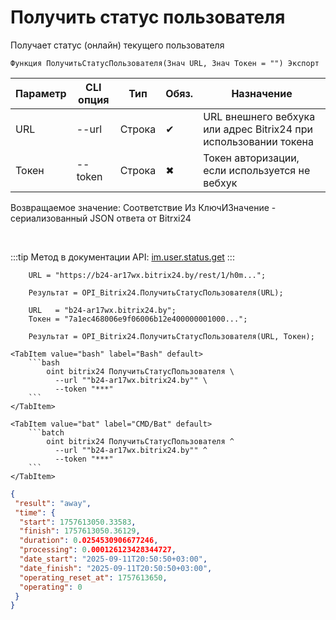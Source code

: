 ﻿---
sidebar_position: 17
description: Получить статус пользователя и другие функции для работы с Bitrix24 в Открытом пакете интеграций - бесплатной open-source библиотеке интеграций для 1С:Предприятие 8, OneScript и CLI
keywords: [1C, 1С, 1С:Предприятие, 1С:Предприятие 8.3, API, Интеграция, Сервисы, Обмен, OneScript, CLI, Bitrix24]
---


# Получить статус пользователя
 Получает статус (онлайн) текущего пользователя



`Функция ПолучитьСтатусПользователя(Знач URL, Знач Токен = "") Экспорт`

  | Параметр | CLI опция | Тип | Обяз. | Назначение |
  |-|-|-|-|-|
  | URL | --url | Строка | &#x2714; | URL внешнего вебхука или адрес Bitrix24 при использовании токена |
  | Токен | --token | Строка | &#x2716; | Токен авторизации, если используется не вебхук |

  
  Возвращаемое значение:   Соответствие Из КлючИЗначение - сериализованный JSON ответа от Bitrxi24

<br/>

:::tip
Метод в документации API: [im.user.status.get](https://dev.1c-bitrix.ru/learning/course/index.php?COURSE_ID=93&LESSON_ID=11497)
:::
<br/>



```bsl title="Пример использования для 1С:Предприятие/OneScript"
    URL = "https://b24-ar17wx.bitrix24.by/rest/1/h0m...";

    Результат = OPI_Bitrix24.ПолучитьСтатусПользователя(URL);

    URL   = "b24-ar17wx.bitrix24.by";
    Токен = "7a1ec468006e9f06006b12e400000001000...";

    Результат = OPI_Bitrix24.ПолучитьСтатусПользователя(URL, Токен);
```
    

 <Tabs>
  
    <TabItem value="bash" label="Bash" default>
        ```bash
            oint bitrix24 ПолучитьСтатусПользователя \
              --url ""b24-ar17wx.bitrix24.by"" \
              --token "***"
        ```
    </TabItem>
  
    <TabItem value="bat" label="CMD/Bat" default>
        ```batch
            oint bitrix24 ПолучитьСтатусПользователя ^
              --url ""b24-ar17wx.bitrix24.by"" ^
              --token "***"
        ```
    </TabItem>
</Tabs>


```json title="Результат"
{
 "result": "away",
 "time": {
  "start": 1757613050.33583,
  "finish": 1757613050.36129,
  "duration": 0.0254530906677246,
  "processing": 0.000126123428344727,
  "date_start": "2025-09-11T20:50:50+03:00",
  "date_finish": "2025-09-11T20:50:50+03:00",
  "operating_reset_at": 1757613650,
  "operating": 0
 }
}
```
